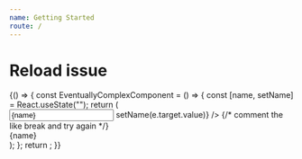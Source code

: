 ```yaml
---
name: Getting Started
route: /
---
```



# Reload issue

<Playground>
  {() => {
    const EventuallyComplexComponent = () => {
      const [name, setName] = React.useState("");
      return (
        <div>
          <input value={name} onChange={e => setName(e.target.value)} />
          {/* comment the like break and try again */}
          <br />
          {name}
        </div>
      );
    };
    return <EventuallyComplexComponent />;
  }}
</Playground>
